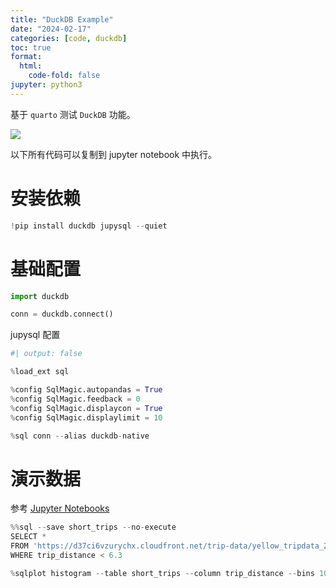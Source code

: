 ```yaml
---
title: "DuckDB Example"
date: "2024-02-17"
categories: [code, duckdb]
toc: true
format:
  html:
    code-fold: false
jupyter: python3
---
```


基于 `quarto` 测试 `DuckDB` 功能。

![](duckdb-sql-analysis.jpg)

以下所有代码可以复制到 jupyter notebook 中执行。

# 安装依赖

```python
!pip install duckdb jupysql --quiet
```

# 基础配置

```python
import duckdb

conn = duckdb.connect()
```

jupysql 配置

```python
#| output: false

%load_ext sql

%config SqlMagic.autopandas = True
%config SqlMagic.feedback = 0
%config SqlMagic.displaycon = True
%config SqlMagic.displaylimit = 10

%sql conn --alias duckdb-native
```

# 演示数据

参考 [Jupyter Notebooks](https://duckdb.org/docs/guides/python/jupyter)

```python

%%sql --save short_trips --no-execute
SELECT *
FROM 'https://d37ci6vzurychx.cloudfront.net/trip-data/yellow_tripdata_2021-01.parquet'
WHERE trip_distance < 6.3

```

```python
%sqlplot histogram --table short_trips --column trip_distance --bins 10 --with short_trips
```
